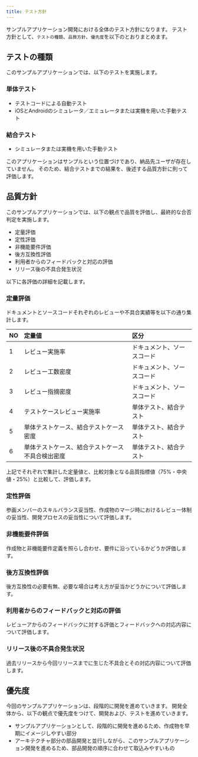 ```yaml
---
title: テスト方針
---
```


サンプルアプリケーション開発における全体のテスト方針になります。
テスト方針として、`テストの種類`、`品質方針`、`優先度`を以下のとおりまとめます。

## テストの種類

このサンプルアプリケーションでは、以下のテストを実施します。

### 単体テスト

- テストコードによる自動テスト
- iOSとAndroidのシミュレータ／エミュレータまたは実機を用いた手動テスト

### 結合テスト

- シミュレータまたは実機を用いた手動テスト

このアプリケーションはサンプルという位置づけであり、納品先ユーザが存在していません。
そのため、結合テストまでの結果を、後述する品質方針に則って評価します。

## 品質方針

このサンプルアプリケーションでは、以下の観点で品質を評価し、最終的な合否判定を実施します。

- 定量評価
- 定性評価
- 非機能要件評価
- 後方互換性評価
- 利用者からのフィードバックと対応の評価
- リリース後の不具合発生状況

以下に各評価の詳細を記載します。

### 定量評価

ドキュメントとソースコードそれぞれのレビューや不具合実績等を以下の通り集計します。

| NO | 定量値 | 区分 |
| --- | :--- | :--- |
| 1 | レビュー実施率 | ドキュメント、ソースコード |
| 2 | レビュー工数密度 | ドキュメント、ソースコード |
| 3 | レビュー指摘密度 | ドキュメント、ソースコード |
| 4 | テストケースレビュー実施率 | 単体テスト、結合テスト |
| 5 | 単体テストケース、結合テストケース密度 | 単体テスト、結合テスト |
| 6 | 単体テストケース、結合テストケース不具合検出密度 | 単体テスト、結合テスト |

上記でそれぞれで集計した定量値と、比較対象となる品質指標値（75%・中央値・25%）と比較して、評価します。

### 定性評価

参画メンバーのスキルバランス妥当性、作成物のマージ時におけるレビュー体制の妥当性、開発プロセスの妥当性について評価します。

### 非機能要件評価

作成物と非機能要件定義を照らし合わせ、要件に沿っているかどうか評価します。

### 後方互換性評価

後方互換性の必要有無、必要な場合は考え方が妥当かどうかについて評価します。

### 利用者からのフィードバックと対応の評価

レビューアからのフィードバックに対する評価とフィードバックへの対応内容について評価します。

### リリース後の不具合発生状況

過去リリースから今回リリースまでに生じた不具合とその対応内容について評価します。

## 優先度

今回のサンプルアプリケーションは、段階的に開発を進めていきます。
開発全体から、以下の観点で優先度をつけて、開発および、テストを進めていきます。

- サンプルアプリケーションとして、段階的に開発を進めるため、作成物を早期にイメージしやすい部分
- アーキテクチャ部分の部品開発と並行しながら、このサンプルアプリケーション開発を進めるため、部品開発の順序に合わせて取込みやすいもの
